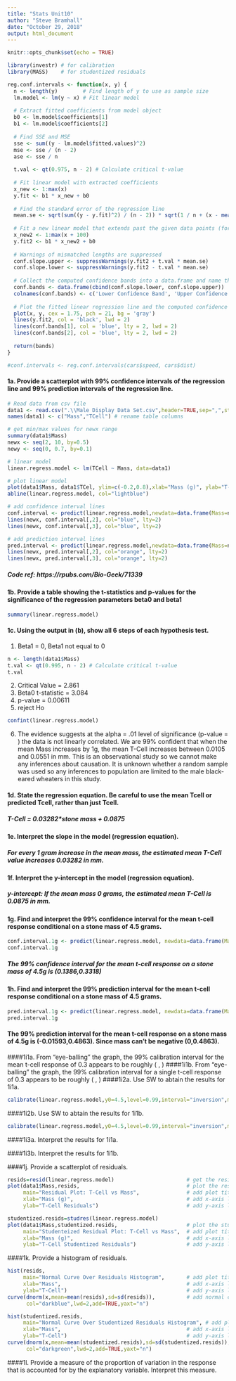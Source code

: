 ```yaml
---
title: "Stats Unit10"
author: "Steve Bramhall"
date: "October 29, 2018"
output: html_document
---
```


```r
knitr::opts_chunk$set(echo = TRUE)

library(investr) # for calibration
library(MASS)    # for studentized residuals
```

```r
reg.conf.intervals <- function(x, y) {
  n <- length(y)        # Find length of y to use as sample size
  lm.model <- lm(y ~ x) # Fit linear model
  
  # Extract fitted coefficients from model object
  b0 <- lm.model$coefficients[1]
  b1 <- lm.model$coefficients[2]
  
  # Find SSE and MSE
  sse <- sum((y - lm.model$fitted.values)^2)
  mse <- sse / (n - 2)
  ase <- sse / n
  
  t.val <- qt(0.975, n - 2) # Calculate critical t-value
  
  # Fit linear model with extracted coefficients
  x_new <- 1:max(x)
  y.fit <- b1 * x_new + b0
  
  # Find the standard error of the regression line
  mean.se <- sqrt(sum((y - y.fit)^2) / (n - 2)) * sqrt(1 / n + (x - mean(x))^2 / sum((x - mean(x))^2))
  
  # Fit a new linear model that extends past the given data points (for plotting)
  x_new2 <- 1:max(x + 100)
  y.fit2 <- b1 * x_new2 + b0
  
  # Warnings of mismatched lengths are suppressed
  conf.slope.upper <- suppressWarnings(y.fit2 + t.val * mean.se)
  conf.slope.lower <- suppressWarnings(y.fit2 - t.val * mean.se)
  
  # Collect the computed confidence bands into a data.frame and name the colums
  conf.bands <- data.frame(cbind(conf.slope.lower, conf.slope.upper))
  colnames(conf.bands) <- c('Lower Confidence Band', 'Upper Confidence Band')
  
  # Plot the fitted linear regression line and the computed confidence bands
  plot(x, y, cex = 1.75, pch = 21, bg = 'gray')
  lines(y.fit2, col = 'black', lwd = 2)
  lines(conf.bands[1], col = 'blue', lty = 2, lwd = 2)
  lines(conf.bands[2], col = 'blue', lty = 2, lwd = 2)
  
  return(bands)
}

#conf.intervals <- reg.conf.intervals(cars$speed, cars$dist)
```

#### 1a. Provide a scatterplot with 99% confidence intervals of the regression line and 99% prediction intervals of the regression line.  
```r
# Read data from csv file
data1 <- read.csv(".\\Male Display Data Set.csv",header=TRUE,sep=",",stringsAsFactors = TRUE, encoding = "UTF-8")
names(data1) <- c("Mass","TCell") # rename table columns

# get min/max values for newx range
summary(data1$Mass) 
newx <- seq(2, 10, by=0.5)
newy <- seq(0, 0.7, by=0.1)

# linear model
linear.regress.model <- lm(TCell ~ Mass, data=data1)

# plot linear model
plot(data1$Mass, data1$TCel, ylim=c(-0.2,0.8),xlab="Mass (g)", ylab="T-Cell (in mm)", main="Regression")
abline(linear.regress.model, col="lightblue")

# add confidence interval lines
conf.interval <- predict(linear.regress.model,newdata=data.frame(Mass=newx),interval="confidence",level = 0.99)
lines(newx, conf.interval[,2], col="blue", lty=2)
lines(newx, conf.interval[,3], col="blue", lty=2)

# add prediction interval lines
pred.interval <- predict(linear.regress.model,newdata=data.frame(Mass=newx),interval="prediction",level = 0.99)
lines(newx, pred.interval[,2], col="orange", lty=2)
lines(newx, pred.interval[,3], col="orange", lty=2)
```

##### Code ref: https://rpubs.com/Bio-Geek/71339

#### 1b. Provide	a table showing the t-statistics and p-values for the significance of the regression parameters beta0 and beta1
```r
summary(linear.regress.model)
```
#### 1c. Using the output in (b), show all 6 steps of each hypothesis test. 
1. Beta1 = 0, Beta1 not equal to 0
```r
n <- length(data1$Mass) 
t.val <- qt(0.995, n - 2) # Calculate critical t-value
t.val
```
2. Critical Value = 2.861
3. Beta0 t-statistic = 3.084
4. p-value = 0.00611
5. reject Ho
```r
confint(linear.regress.model)
```

6. The evidence suggests at the alpha = .01 level of significance (p-value = ) the data is not linearly correlated. We are 99% confident that when the mean Mass increases by 1g, the mean T-Cell increases between 0.0105 and 0.0551 in mm. This is an observational study so we cannot make any inferences about causation. It is unknown whether a random sample was used so any inferences to population are limited to the male black-eared wheaters in this study.

#### 1d. State the regression equation. Be careful to use the mean Tcell or predicted Tcell, rather than just Tcell.

##### T-Cell = 0.03282*stone mass + 0.0875

#### 1e. Interpret the slope in the model (regression equation).

##### For every 1 gram increase in the mean mass, the estimated mean T-Cell value increases 0.03282 in mm.

#### 1f. Interpret the y-intercept in the model (regression equation). 

##### y-intercept: If the mean mass 0 grams, the estimated mean T-Cell is 0.0875 in mm.

#### 1g. Find and interpret the 99% confidence interval for the mean t-cell response conditional on a stone mass of 4.5 grams.

```r
conf.interval.1g <- predict(linear.regress.model, newdata=data.frame(Mass=4.5), interval="confidence",level = 0.99)
conf.interval.1g
```
##### The 99% confidence interval for the mean t-cell response on a stone mass of 4.5g is (0.1386,0.3318)

#### 1h. Find and interpret the 99% prediction interval for the mean t-cell response conditional on a stone mass of 4.5 grams.
```r
pred.interval.1g <- predict(linear.regress.model, newdata=data.frame(Mass=4.5), interval="prediction",level = 0.99)
pred.interval.1g
```
####     The 99% prediction interval for the mean t-cell response on a stone mass of 4.5g is (-0.01593,0.4863). Since mass can't be negative (0,0.4863).
####1i1a. From "eye-balling" the graph, the 99% calibration interval for the mean t-cell response of 0.3 appears to be roughly ( , )
####1i1b. From "eye-balling" the graph, the 99% calibration interval for a single t-cell response of 0.3 appears to be roughly ( , )
####1i2a. Use SW to abtain the results for 1i1a.
```r
calibrate(linear.regress.model,y0=4.5,level=0.99,interval="inversion",mean.response=TRUE)   # get mean response
```
####1i2b. Use SW to abtain the results for 1i1b.
```r
calibrate(linear.regress.model,y0=4.5,level=0.99,interval="inversion",mean.response=FALSE)  # get single response
```
####1i3a. Interpret the results for 1i1a.

####1i3b. Interpret the results for 1i1b.

####1j. Provide a scatterplot of residuals.
```r
resids=resid(linear.regress.model)                       # get the residuals
plot(data1$Mass,resids,                                  # plot the residuals
     main="Residual Plot: T-Cell vs Mass",               # add plot title
     xlab="Mass (g)",                                    # add x-axis label
     ylab="T-Cell Residuals")                            # add y-axis label

studentized.resids=studres(linear.regress.model)
plot(data1$Mass,studentized.resids,                      # plot the studentized residuals
     main="Studenteized Residual Plot: T-Cell vs Mass",  # add plot title
     xlab="Mass (g)",                                    # add x-axis label
     ylab="T-Cell Studentized Residuals")                # add y-axis label

```

####1k. Provide a histogram of residuals.
```r
hist(resids,
     main="Normal Curve Over Residuals Histogram",       # add plot title
     xlab="Mass",                                        # add x-axis label
     ylab="T-Cell")                                      # add y-axis label
curve(dnorm(x,mean=mean(resids),sd=sd(resids)),          # add normal curve
      col="darkblue",lwd=2,add=TRUE,yaxt="n")

hist(studentized.resids,
     main="Normal Curve Over Studentized Residuals Histogram", # add plot title
     xlab="Mass",                                        # add x-axis label
     ylab="T-Cell")                                      # add y-axis label
curve(dnorm(x,mean=mean(studentized.resids),sd=sd(studentized.resids)), # add normal curve
      col="darkgreen",lwd=2,add=TRUE,yaxt="n")
```


####1l. Provide a measure of the proportion of variation in the response that is accounted for by the explanatory variable. Interpret this measure.